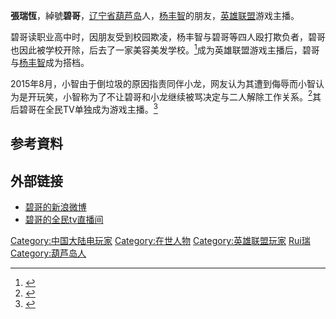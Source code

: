 {{NoteTA
| G1=Games
}}
{{Infobox person
| 前綴尊稱 =
| 姓名 = 張瑞恆
| 後綴尊稱 =
| 圖像 =
| 圖像大小 =
| 圖像替代 =
| 圖像說明 =
| 原文名 =
| 語系 =
| 英文名 =
| 字 =
| 號 =
| 出生名 =
| 出生日期 =
| 出生地 = {{CHN}}[[辽宁省|辽宁省]][[葫芦岛市|葫芦岛市]]
| 遺體發現地 =
| 墓地 =
| 墓地坐標 =
| 紀念建築 =
| 居住地 =
| 國籍 = {{PRC}}
| 籍貫 =
| 別名 = 
| 種族 =
| 語言 = [[漢語|漢語]]
| 公民權 =
| 教育程度 =
| 母校 =
| 職業 = 遊戲直播
| 活躍時期 =
| 僱主 =
| 組織 =
| 機構 =
| 知名原因 =
| 刑事起訴 =
| module2 =
| module3 =
| module4 =
| module5 =
| module6 =
| 網站 =
| 腳註 =
| 寬度 =
}}
'''張瑞恆'''，綽號'''碧哥'''，[[辽宁省|辽宁省]][[葫芦岛|葫芦岛]]人，[[杨丰智|杨丰智]]的朋友，[[英雄联盟|英雄联盟]]游戏主播。

碧哥读职业高中时，因朋友受到校园欺凌，杨丰智与碧哥等四人殴打欺负者，碧哥也因此被学校开除，后去了一家美容美发学校。<ref>{{Cite web |url=http://www.mnw.cn/keji/wangyou/964289-3.html |title=小智传奇史：嬉笑怒骂里“还有谁”人生 |accessdate=2016-04-30 |archive-date=2017-03-05 |archive-url=https://web.archive.org/web/20170305004804/http://www.mnw.cn/keji/wangyou/964289-3.html |dead-url=no }}</ref>成为英雄联盟游戏主播后，碧哥与[[杨丰智|杨丰智]]成为搭档。

2015年8月，小智由于倒垃圾的原因指责同伴小龙，网友认为其遭到侮辱而小智认为是开玩笑，小智称为了不让碧哥和小龙继续被骂决定与二人解除工作关系。<ref>{{Cite web |url=http://games.qq.com/a/20150831/012178.htm |title=小智与碧哥小龙拆伙 因怕舆论指责？ |accessdate=2016-04-30 |archive-date=2016-08-12 |archive-url=https://web.archive.org/web/20160812090017/http://games.qq.com/a/20150831/012178.htm |dead-url=no }}</ref>其后碧哥在全民TV单独成为游戏主播。<ref>{{Cite web |url=http://www.chinaz.com/game/lol/2016/0311/511435.shtml |title=他是LOL小智的好基友，为人却很低调，工作室十人仅 |access-date=2016-04-30 |archive-url=https://web.archive.org/web/20160527155341/http://www.chinaz.com/game/lol/2016/0311/511435.shtml |archive-date=2016-05-27 |dead-url=yes }}</ref>

== 参考資料 ==
{{Reflist}}
==外部链接==
*[http://weibo.com/u/1930803750 碧哥的新浪微博] {{Wayback|url=http://weibo.com/u/1930803750 |date=20170305003418 }}
*[https://web.archive.org/web/20160426000534/http://www.quanmin.tv/v/35743 碧哥的全民tv直播间]

[[Category:中国大陆电玩家|Category:中国大陆电玩家]]
[[Category:在世人物|Category:在世人物]]
[[Category:英雄联盟玩家|Category:英雄联盟玩家]]
[[Category:張姓|Rui瑞]]
[[Category:葫芦岛人|Category:葫芦岛人]]